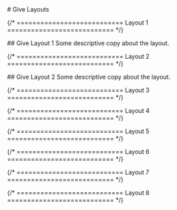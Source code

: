 
<main class="page-main">

<div class="page-title">
# Give Layouts
</div>

{/* =========================== Layout 1 =========================== */}

<div class="intro-wrap">
## Give Layout 1
Some descriptive copy about the layout.
</div>

<div class="give-v1">
  <GiveOne />
</div>

{/* =========================== Layout 2 =========================== */}

<div class="intro-wrap">
## Give Layout 2
Some descriptive copy about the layout.
</div>

<GiveTwo />

{/* =========================== Layout 3 =========================== */}

{/* =========================== Layout 4 =========================== */}

{/* =========================== Layout 5 =========================== */}

{/* =========================== Layout 6 =========================== */}

{/* =========================== Layout 7 =========================== */}

{/* =========================== Layout 8 =========================== */}

</main>
